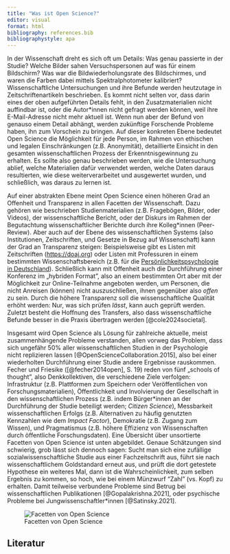 ```yaml
---
title: "Was ist Open Science?"
editor: visual
format: html
bibliography: references.bib
bibliographystyle: apa
---
```


In der Wissenschaft dreht es sich oft um Details: Was genau passierte in der Studie? Welche Bilder sahen Versuchspersonen auf was für einem Bildschirm? Was war die Bildwiederholungsrate des Bildschirmes, und waren die Farben dabei mittels Spektralphotometer kalibriert? Wissenschaftliche Untersuchungen und ihre Befunde werden heutzutage in Zeitschriftenartikeln beschrieben. Es kommt nicht selten vor, dass darin eines der oben aufgeführten Details fehlt, in den Zusatzmaterialien nicht auffindbar ist, oder die Autor\*innen nicht gefragt werden können, weil ihre E-Mail-Adresse nicht mehr aktuell ist. Wenn nun aber der Befund von genauso einem Detail abhängt, werden zukünftige Forschende Probleme haben, ihn zum Vorschein zu bringen. Auf dieser konkreten Ebene bedeutet Open Science die Möglichkeit für jede Person, im Rahmen von ethischen und legalen Einschränkungen (z.B. Anonymität), detaillierte Einsicht in den gesamten wissenschaftlichen Prozess der Erkenntnisgewinnung zu erhalten. Es sollte also genau beschrieben werden, wie die Untersuchung ablief, welche Materialien dafür verwendet werden, welche Daten daraus resultierten, wie diese weiterverarbeitet und ausgewertet wurden, und schließlich, was daraus zu lernen ist.

Auf einer abstrakten Ebene meint Open Science einen höheren Grad an Offenheit und Transparenz in allen Facetten der Wissenschaft. Dazu gehören wie beschrieben Studienmaterialien (z.B. Fragebögen, Bilder, oder Videos), der wissenschaftliche Bericht, oder der Diskurs im Rahmen der Begutachtung wissenschaftlicher Berichte durch ihre Kolleg\*innen (Peer-Review). Aber auch auf der Ebene des wissenschaftlichen Systems (also Institutionen, Zeitschriften, und Gesetze in Bezug auf Wissenschaft) kann der Grad an Transparenz steigen: Beispielsweise gibt es Listen mit Zeitschriften (<https://doaj.org>) oder Listen mit Professuren in einem bestimmten Wissenschaftsbereich (z.B. für die [Persönlichkeitspsychologie in Deutschland](https://docs.google.com/spreadsheets/d/1XwO4n88zkdH1bDGpW6Uz8f4sH24P5FG0ihUp7i0Y-gY/edit#gid=1684024252)). Schließlich kann mit Offenheit auch die Durchführung einer Konferenz im „hybriden Format", also an einem bestimmten Ort aber mit der Möglichkeit zur Online-Teilnahme angeboten werden, um Personen, die nicht Anreisen (können) nicht auszuschließen, ihnen gegenüber also *offen* zu sein. Durch die höhere Transparenz soll die wissenschaftliche Qualität erhöht werden: Nur, was sich prüfen *lässt*, kann auch geprüft werden. Zuletzt besteht die Hoffnung des Transfers, also dass wissenschaftliche Befunde besser in die Praxis übertragen werden [@cole2024societal].

Insgesamt wird Open Science als Lösung für zahlreiche aktuelle, meist zusammenhängende Probleme verstanden, allen vorweg das Problem, dass sich ungefähr 50% aller wissenschaftlichen Studien in der Psychologie nicht replizieren lassen [@OpenScienceCollaboration.2015], also bei einer wiederholten Durchführung einer Studie andere Ergebnisse rauskommen. Fecher und Friesike ([@fecher2014open], S. 19) reden von fünf „schools of thought", also Denkkollektiven, die verschiedene Ziele verfolgen: Infrastruktur (z.B. Plattformen zum Speichern oder Veröffentlichen von Forschungsmaterialien), Öffentlichkeit und Involvierung der Gesellschaft in den wissenschaftlichen Prozess (z.B. indem Bürger\*innen an der Durchführung der Studie beteiligt werden; *Citizen Science*), Messbarkeit wissenschaftlichen Erfolgs (z.B. Alternativen zu häufig genutzten Kennzahlen wie dem *Impact Factor*), Demokratie (z.B. Zugang zum Wissen), und Pragmatismus (z.B. höhere Effizienz von Wissenschaften durch öffentliche Forschungsdaten). Eine Übersicht über unsortierte Facetten von Open Science ist unten abgebildet. Genaue Schätzungen sind schwierig, grob lässt sich dennoch sagen: Sucht man sich eine zufällige sozialwissenschaftliche Studie aus einer Fachzeitschrift aus, führt sie nach wissenschaftlichem Goldstandard erneut aus, und prüft die dort getestete Hypothese ein weiteres Mal, dann ist die Wahrscheinlichkeit, zum selben Ergebnis zu kommen, so hoch, wie bei einem Münzwurf "Zahl" (vs. Kopf) zu erhalten. Damit teilweise verbundene Probleme sind Betrug bei wissenschaftlichen Publikationen [@Gopalakrishna.2021], oder psychische Probleme bei Jungwissenschaftler\*innen [@Satinsky.2021].

![Facetten von Open Science](images/facetten.jpg)

## Literatur
